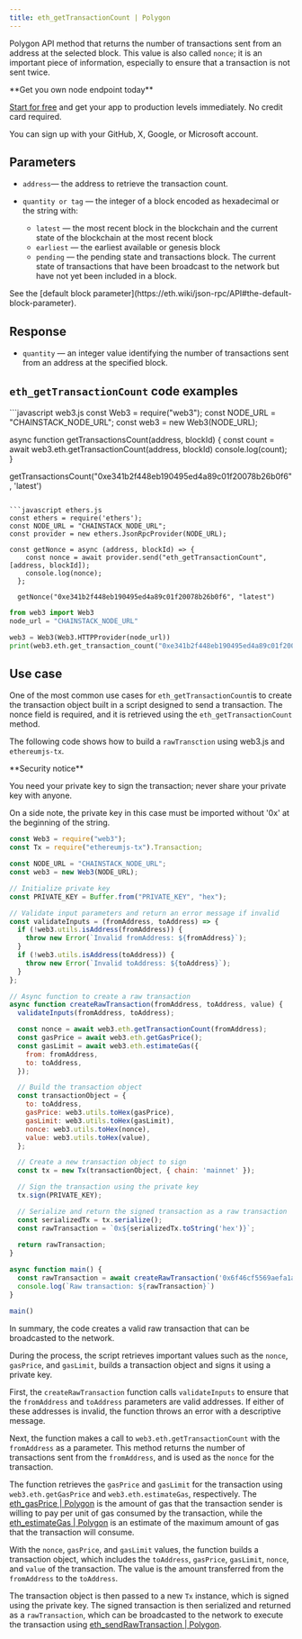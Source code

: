---
title: eth_getTransactionCount | Polygon
---

Polygon API method that returns the number of transactions sent from an address at the selected block. This value is also called `nonce`; it is an important piece of information, especially to ensure that a transaction is not sent twice.

<Check>
**Get you own node endpoint today**

[Start for free](https://console.chainstack.com/) and get your app to production levels immediately. No credit card required.

You can sign up with your GitHub, X, Google, or Microsoft account.
</Check>


## Parameters

* `address`— the address to retrieve the transaction count.
* `quantity or tag` — the integer of a block encoded as hexadecimal or the string with:

  + `latest` — the most recent block in the blockchain and the current state of the blockchain at the most recent block
  + `earliest` — the earliest available or genesis block
  + `pending` — the pending state and transactions block. The current state of transactions that have been broadcast to the network but have not yet been included in a block.

<Note>
See the [default block parameter](https://eth.wiki/json-rpc/API#the-default-block-parameter).
</Note>


## Response

* `quantity` — an integer value identifying the number of transactions sent from an address at the specified block.

## `eth_getTransactionCount` code examples

<CodeGroup>
```javascript web3.js
const Web3 = require("web3");
const NODE_URL = "CHAINSTACK_NODE_URL";
const web3 = new Web3(NODE_URL);

async function getTransactionsCount(address, blockId) {
  const count = await web3.eth.getTransactionCount(address, blockId)
  console.log(count);
}

getTransactionsCount("0xe341b2f448eb190495ed4a89c01f20078b26b0f6", 'latest')
```

```javascript ethers.js
const ethers = require('ethers');
const NODE_URL = "CHAINSTACK_NODE_URL";
const provider = new ethers.JsonRpcProvider(NODE_URL);

const getNonce = async (address, blockId) => {
    const nonce = await provider.send("eth_getTransactionCount", [address, blockId]);
    console.log(nonce);
  };

  getNonce("0xe341b2f448eb190495ed4a89c01f20078b26b0f6", "latest")
```

```python web3.py
from web3 import Web3  
node_url = "CHAINSTACK_NODE_URL" 

web3 = Web3(Web3.HTTPProvider(node_url)) 
print(web3.eth.get_transaction_count("0xe341b2f448eb190495ed4a89c01f20078b26b0f6", "latest")) 
```
</CodeGroup>


## Use case

One of the most common use cases for `eth_getTransactionCount`is to create the transaction object built in a script designed to send a transaction. The nonce field is required, and it is retrieved using the `eth_getTransactionCount` method.

The following code shows how to build a `rawTransction` using web3.js and `ethereumjs-tx`.

<Warning>
**Security notice**

You need your private key to sign the transaction; never share your private key with anyone.

On a side note, the private key in this case must be imported without '0x' at the beginning of the string.
</Warning>

```javascript index.js
const Web3 = require("web3");
const Tx = require("ethereumjs-tx").Transaction;

const NODE_URL = "CHAINSTACK_NODE_URL";
const web3 = new Web3(NODE_URL);

// Initialize private key
const PRIVATE_KEY = Buffer.from("PRIVATE_KEY", "hex");

// Validate input parameters and return an error message if invalid
const validateInputs = (fromAddress, toAddress) => {
  if (!web3.utils.isAddress(fromAddress)) {
    throw new Error(`Invalid fromAddress: ${fromAddress}`);
  }
  if (!web3.utils.isAddress(toAddress)) {
    throw new Error(`Invalid toAddress: ${toAddress}`);
  }
};

// Async function to create a raw transaction
async function createRawTransaction(fromAddress, toAddress, value) {
  validateInputs(fromAddress, toAddress);

  const nonce = await web3.eth.getTransactionCount(fromAddress);
  const gasPrice = await web3.eth.getGasPrice();
  const gasLimit = await web3.eth.estimateGas({
    from: fromAddress,
    to: toAddress,
  });

  // Build the transaction object
  const transactionObject = {
    to: toAddress,
    gasPrice: web3.utils.toHex(gasPrice),
    gasLimit: web3.utils.toHex(gasLimit),
    nonce: web3.utils.toHex(nonce),
    value: web3.utils.toHex(value),
  };

  // Create a new transaction object to sign
  const tx = new Tx(transactionObject, { chain: 'mainnet' });

  // Sign the transaction using the private key
  tx.sign(PRIVATE_KEY);

  // Serialize and return the signed transaction as a raw transaction
  const serializedTx = tx.serialize();
  const rawTransaction = `0x${serializedTx.toString('hex')}`;
  
  return rawTransaction;
}

async function main() {
  const rawTransaction = await createRawTransaction('0x6f46cf5569aefa1acc1009290c8e043747172d89', "0xe341b2f448eb190495ed4a89c01f20078b26b0f6" , "100000000000000")
  console.log(`Raw transaction: ${rawTransaction}`)
}

main()
```


In summary, the code creates a valid raw transaction that can be broadcasted to the network.

During the process, the script retrieves important values such as the `nonce`, `gasPrice`, and `gasLimit`, builds a transaction object and signs it using a private key.

First, the `createRawTransaction` function calls `validateInputs` to ensure that the `fromAddress` and `toAddress` parameters are valid addresses. If either of these addresses is invalid, the function throws an error with a descriptive message.

Next, the function makes a call to `web3.eth.getTransactionCount` with the `fromAddress` as a parameter. This method returns the number of transactions sent from the `fromAddress`, and is used as the `nonce` for the transaction.

The function retrieves the `gasPrice` and `gasLimit` for the transaction using `web3.eth.getGasPrice` and `web3.eth.estimateGas`, respectively. The [eth\_gasPrice | Polygon](/api-reference/polygon_node_api/gas_data/eth_gasPrice) is the amount of gas that the transaction sender is willing to pay per unit of gas consumed by the transaction, while the [eth\_estimateGas | Polygon](/api-reference/polygon_node_api/gas_data/eth_estimateGas) is an estimate of the maximum amount of gas that the transaction will consume.

With the `nonce`, `gasPrice`, and `gasLimit` values, the function builds a transaction object, which includes the `toAddress`, `gasPrice`, `gasLimit`, `nonce`, and `value` of the transaction. The value is the amount transferred from the `fromAddress` to the `toAddress`.

The transaction object is then passed to a new `Tx` instance, which is signed using the private key. The signed transaction is then serialized and returned as a `rawTransaction`, which can be broadcasted to the network to execute the transaction using [eth\_sendRawTransaction | Polygon](/api-reference/polygon_node_api/execute_transactions/eth_sendRawTransaction).
